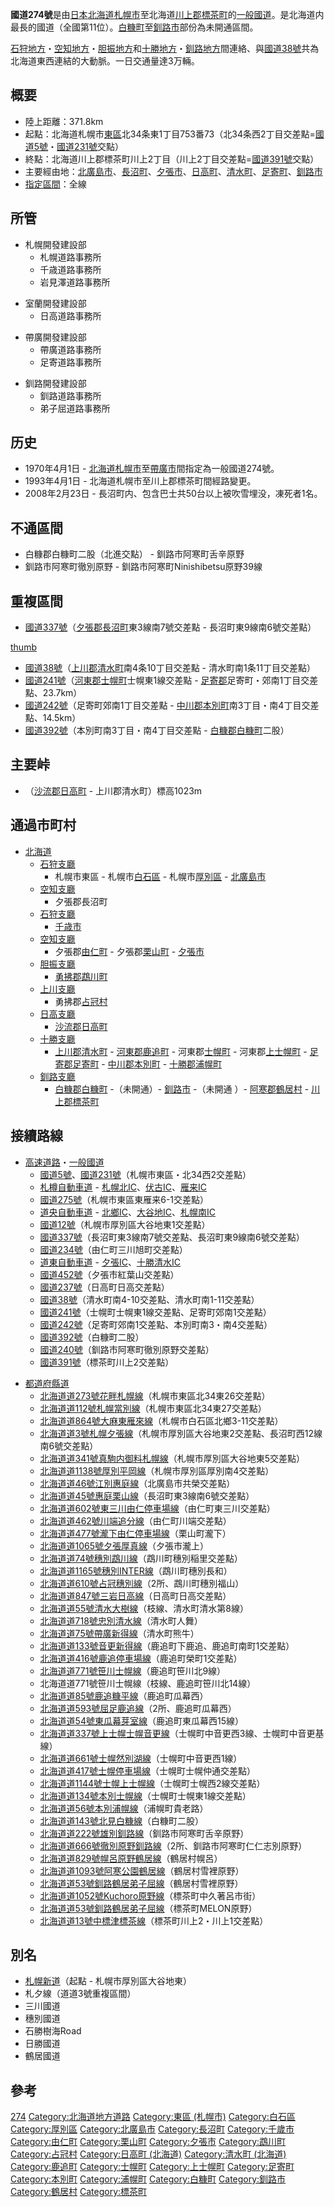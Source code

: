 {{Infobox_road
|system = 一般國道
|marker_image = Japanese_National_Route_Sign_0274.svg
|highway_name = 國道274號
|map = 
{{Maplink|zoom=6|frame=yes|plain=yes|frame-align=center|frame-width=300|frame-height=300|frame-latitude=43.30|frame-longitude=142.80
|type=line|stroke-color=#cc0000|stroke-width=2
}}
|length = 371.8 [[km|km]]<ref>{{cite web|title=一般国道の路線別、都道府県別道路現況|trans-title=Road statistics by General National Highway route and prefecture|url=http://www.mlit.go.jp/road/ir/ir-data/tokei-nen/2016/pdf/d_genkyou26.pdf|language=ja|publisher=Ministry of Land, Infrastructure, Transport and Tourism|access-date=18 February 2020|archive-date=2017-03-24|archive-url=https://web.archive.org/web/20170324085031/http://www.mlit.go.jp/road/ir/ir-data/tokei-nen/2016/pdf/d_genkyou26.pdf|dead-url=no}}</ref>
|established = 1970年
|starting_terminus = [[北海道|北海道]][[札幌市|札幌市]][[東區_(札幌市)|東區]]
|cities = [[北廣島市|北廣島市]]、[[夕張市|夕張市]]、[[清水町_(北海道)|清水町]]、[[足寄郡|足寄郡]][[足寄町|足寄町]]
|ending_terminus = [[川上郡|川上郡]][[標茶町|標茶町]]
|junction = [[FILE:Japanese_National_Route_Sign_0005.svg|24px]][[國道5號_(日本)|國道5號]]<br/>[[FILE:Japanese_National_Route_Sign_0012.svg|24px]][[國道12號|國道12號]]<br/>[[FILE:Japanese_National_Route_Sign_0038.svg|24px]][[國道38號|國道38號]]<br/>[[FILE:Japanese_National_Route_Sign_0231.svg|24px]][[國道231號|國道231號]]<br/>[[FILE:Japanese_National_Route_Sign_0234.svg|24px]][[國道234號|國道234號]]<br/>[[FILE:Japanese_National_Route_Sign_0237.svg|24px]][[國道237號|國道237號]]<br/>[[FILE:Japanese_National_Route_Sign_0240.svg|24px]][[國道240號|國道240號]]<br/>[[FILE:Japanese_National_Route_Sign_0241.svg|24px]][[國道241號|國道241號]]<br/>[[FILE:Japanese_National_Route_Sign_0242.svg|24px]][[國道242號|國道242號]]<br/>[[FILE:Japanese_National_Route_Sign_0275.svg|24px]][[國道275號|國道275號]]<br/>[[FILE:Japanese_National_Route_Sign_0337.svg|24px]][[國道337號|國道337號]]<br/>[[FILE:Japanese_National_Route_Sign_0391.svg|24px]][[國道391號|國道391號]]<br/>[[FILE:Japanese_National_Route_Sign_0392.svg|24px]][[國道392號|國道392號]]<br/>[[FILE:Japanese_National_Route_Sign_0452.svg|24px]][[國道452號|國道452號]]
}}
'''國道274號'''是由[[日本|日本]][[北海道|北海道]][[札幌市|札幌市]]至北海道[[川上郡|川上郡]][[標茶町|標茶町]]的[[一般國道|一般國道]]。是北海道内最長的國道（全國第11位）。[[白糠町|白糠町]]至[[釧路市|釧路市]]部份為未開通區間。

[[石狩支廳|石狩地方]]・[[空知支廳|空知地方]]・[[胆振支廳|胆振地方]]和[[十勝支廳|十勝地方]]・[[釧路支廳|釧路地方]]間連絡、與[[國道38號|國道38號]]共為北海道東西連結的大動脈。一日交通量達3万輛。

== 概要 ==
*陸上距離：371.8km
*起點：北海道札幌市[[東區_(札幌市)|東區]]北34条東1丁目753番73（北34条西2丁目交差點=[[國道5號_(日本)|國道5號]]・[[國道231號|國道231號]]交點）
*終點：北海道川上郡標茶町川上2丁目（川上2丁目交差點=[[國道391號|國道391號]]交點）
*主要經由地：[[北廣島市|北廣島市]]、[[長沼町|長沼町]]、[[夕張市|夕張市]]、[[日高町_(北海道)|日高町]]、[[清水町_(北海道)|清水町]]、[[足寄町|足寄町]]、[[釧路市|釧路市]]
*[[指定區間|指定區間]]：全線

== 所管 ==
*札幌開發建設部
**札幌道路事務所
**千歳道路事務所
**岩見澤道路事務所

*室蘭開發建設部
**日高道路事務所

*帶廣開發建設部
**帶廣道路事務所
**足寄道路事務所

*釧路開發建設部
**釧路道路事務所
**弟子屈道路事務所

== 历史 ==
*1970年4月1日 - [[北海道|北海道]][[札幌市|札幌市]]至[[帶廣市|帶廣市]]間指定為一般國道274號。
*1993年4月1日 - 北海道札幌市至川上郡標茶町間經路變更。
*2008年2月23日 - 長沼町内、包含巴士共50台以上被吹雪埋没，凍死者1名。

== 不通區間 ==
* 白糠郡白糠町二股（北進交點） - 釧路市阿寒町舌辛原野
* 釧路市阿寒町徹別原野 - 釧路市阿寒町Ninishibetsu原野39線<!--開通している可能性あり-->

== 重複區間 ==
*[[國道337號|國道337號]]（[[夕張郡|夕張郡]][[長沼町|長沼町]]東3線南7號交差點 - 長沼町東9線南6號交差點）
[[FILE:Route274_Shimizu.JPG|thumb]]
*[[國道38號|國道38號]]（[[上川郡_(十勝國)|上川郡]][[清水町_(北海道)|清水町]]南4条10丁目交差點 - 清水町南1条11丁目交差點）
*[[國道241號|國道241號]]（[[河東郡_(日本)|河東郡]][[士幌町|士幌町]]士幌東1線交差點 - [[足寄郡|足寄郡]]足寄町・郊南1丁目交差點、23.7km）
*[[國道242號|國道242號]]（足寄町郊南1丁目交差點 - [[中川郡_(十勝國)|中川郡]][[本別町|本別町]]南3丁目・南4丁目交差點、14.5km）
*[[國道392號|國道392號]]（本別町南3丁目・南4丁目交差點 - [[白糠郡|白糠郡]][[白糠町|白糠町]]二股）

== 主要峠 ==
*{{tsl|ja|日勝峠|日勝峠}}（[[沙流郡|沙流郡]][[日高町_(北海道)|日高町]] - 上川郡清水町）標高1023m

== 通過市町村 ==
*[[北海道|北海道]]
**[[石狩支廳|石狩支廳]]
***札幌市東區 - 札幌市[[白石區|白石區]] - 札幌市[[厚別區|厚別區]] - [[北廣島市|北廣島市]]
**[[空知支廳|空知支廳]]
***夕張郡長沼町
**[[石狩支廳|石狩支廳]]
***[[千歳市|千歳市]]
**[[空知支廳|空知支廳]]
***夕張郡[[由仁町|由仁町]] - 夕張郡[[栗山町|栗山町]] - [[夕張市|夕張市]]
**[[胆振支廳|胆振支廳]]
***[[勇拂郡|勇拂郡]][[鵡川町|鵡川町]]
**[[上川支廳|上川支廳]]
***勇拂郡[[占冠村|占冠村]]
**[[日高支廳|日高支廳]]
***[[沙流郡|沙流郡]][[日高町_(北海道)|日高町]]
**[[十勝支廳|十勝支廳]]
***[[上川郡_(十勝國)|上川郡]][[清水町_(北海道)|清水町]] - [[河東郡_(日本)|河東郡]][[鹿追町|鹿追町]] - 河東郡[[士幌町|士幌町]] - 河東郡[[上士幌町|上士幌町]] - [[足寄郡|足寄郡]][[足寄町|足寄町]] - [[中川郡_(十勝支廳)|中川郡]][[本別町|本別町]] - [[十勝郡|十勝郡]][[浦幌町|浦幌町]]
**[[釧路支廳|釧路支廳]]
***[[白糠郡|白糠郡]][[白糠町|白糠町]] -（未開通）- [[釧路市|釧路市]] -（未開通<!--開通している可能性あり-->）- [[阿寒郡|阿寒郡]][[鶴居村|鶴居村]] - [[川上郡|川上郡]][[標茶町|標茶町]]

== 接續路線 ==
*[[高速道路|高速道路]]・[[一般國道|一般國道]]
**[[國道5號_(日本)|國道5號]]、[[國道231號|國道231號]]（札幌市東區・北34西2交差點）
**[[札樽自動車道|札樽自動車道]] - [[札幌北IC|札幌北IC]]、[[伏古IC|伏古IC]]、[[雁来IC|雁来IC]]
**[[國道275號|國道275號]]（札幌市東區東雁来6-1交差點）
**[[道央自動車道|道央自動車道]] - [[北鄉IC|北鄉IC]]、[[大谷地IC|大谷地IC]]、[[札幌南IC|札幌南IC]]
**[[國道12號|國道12號]]（札幌市厚別區大谷地東1交差點）
**[[國道337號|國道337號]]（長沼町東3線南7號交差點、長沼町東9線南6號交差點）
**[[國道234號|國道234號]]（由仁町三川旭町交差點）
**[[道東自動車道|道東自動車道]] - [[夕張IC|夕張IC]]、[[十勝清水IC|十勝清水IC]]
**[[國道452號|國道452號]]（夕張市紅葉山交差點）
**[[國道237號|國道237號]]（日高町日高交差點）
**[[國道38號|國道38號]]（清水町南4-10交差點、清水町南1-11交差點）
**[[國道241號|國道241號]]（士幌町士幌東1線交差點、足寄町郊南1交差點）
**[[國道242號|國道242號]]（足寄町郊南1交差點、本別町南3・南4交差點）
**[[國道392號|國道392號]]（白糠町二股）
**[[國道240號|國道240號]]（釧路市阿寒町徹別原野交差點）
**[[國道391號|國道391號]]（標茶町川上2交差點）

*[[都道府縣道|都道府縣道]]
**[[北海道道273號花畔札幌線|北海道道273號花畔札幌線]]（札幌市東區北34東26交差點）
**[[北海道道112號札幌當別線|北海道道112號札幌當別線]]（札幌市東區北34東27交差點）
**[[北海道道864號大麻東雁來線|北海道道864號大麻東雁來線]]（札幌市白石區北鄉3-11交差點）
**[[北海道道3號札幌夕張線|北海道道3號札幌夕張線]]（札幌市厚別區大谷地東2交差點、長沼町西12線南6號交差點）
**[[北海道道341號真駒内御料札幌線|北海道道341號真駒内御料札幌線]]（札幌市厚別區大谷地東5交差點）
**[[北海道道1138號厚別平岡線|北海道道1138號厚別平岡線]]（札幌市厚別區厚別南4交差點）
**[[北海道道46號江別惠庭線|北海道道46號江別惠庭線]]（北廣島市共榮交差點）
**[[北海道道45號惠庭栗山線|北海道道45號惠庭栗山線]]（長沼町東3線南6號交差點）
**[[北海道道602號東三川由仁停車場線|北海道道602號東三川由仁停車場線]]（由仁町東三川交差點）
**[[北海道道462號川端追分線|北海道道462號川端追分線]]（由仁町川端交差點）
**[[北海道道477號瀧下由仁停車場線|北海道道477號瀧下由仁停車場線]]（栗山町瀧下）
**[[北海道道1065號夕張厚真線|北海道道1065號夕張厚真線]]（夕張市瀧上）
**[[北海道道74號穗別鵡川線|北海道道74號穗別鵡川線]]（鵡川町穗別稲里交差點）
**[[北海道道1165號穗別INTER線|北海道道1165號穗別INTER線]]（鵡川町穗別長和）
**[[北海道道610號占冠穗別線|北海道道610號占冠穗別線]]（2所、鵡川町穗別福山）
**[[北海道道847號三岩日高線|北海道道847號三岩日高線]]（日高町日高交差點）
**[[北海道道55號清水大樹線|北海道道55號清水大樹線]]（枝線、清水町清水第8線）
**[[北海道道718號忠別清水線|北海道道718號忠別清水線]]（清水町人舞）
**[[北海道道75號帶廣新得線|北海道道75號帶廣新得線]]（清水町熊牛）
**[[北海道道133號音更新得線|北海道道133號音更新得線]]（鹿追町下鹿追、鹿追町南町1交差點）
**[[北海道道416號鹿追停車場線|北海道道416號鹿追停車場線]]（鹿追町榮町1交差點）
**[[北海道道771號笹川士幌線|北海道道771號笹川士幌線]]（鹿追町笹川北9線）
**北海道道771號笹川士幌線（枝線、鹿追町笹川北14線）
**[[北海道道85號鹿追糠平線|北海道道85號鹿追糠平線]]（鹿追町瓜幕西）
**[[北海道道593號屈足鹿追線|北海道道593號屈足鹿追線]]（2所、鹿追町瓜幕西）
**[[北海道道54號東瓜幕芽室線|北海道道54號東瓜幕芽室線]]（鹿追町東瓜幕西15線）
**[[北海道道337號上士幌士幌音更線|北海道道337號上士幌士幌音更線]]（士幌町中音更西3線、士幌町中音更基線）
**[[北海道道661號士幌然別湖線|北海道道661號士幌然別湖線]]（士幌町中音更西1線）
**[[北海道道417號士幌停車場線|北海道道417號士幌停車場線]]（士幌町士幌仲通交差點）
**[[北海道道1144號士幌上士幌線|北海道道1144號士幌上士幌線]]（士幌町士幌西2線交差點）
**[[北海道道134號本別士幌線|北海道道134號本別士幌線]]（士幌町士幌東1線交差點）
**[[北海道道56號本別浦幌線|北海道道56號本別浦幌線]]（浦幌町貴老路）
**[[北海道道143號北見白糠線|北海道道143號北見白糠線]]（白糠町二股）
**[[北海道道222號雄別釧路線|北海道道222號雄別釧路線]]（釧路市阿寒町舌辛原野）
**[[北海道道666號徹別原野釧路線|北海道道666號徹別原野釧路線]]（2所、釧路市阿寒町仁仁志別原野）
**[[北海道道829號幌呂原野鶴居線|北海道道829號幌呂原野鶴居線]]（鶴居村幌呂）
**[[北海道道1093號阿寒公園鶴居線|北海道道1093號阿寒公園鶴居線]]（鶴居村雪裡原野）
**[[北海道道53號釧路鶴居弟子屈線|北海道道53號釧路鶴居弟子屈線]]（鶴居村雪裡原野）
**[[北海道道1052號Kuchoro原野線|北海道道1052號Kuchoro原野線]]（標茶町中久著呂市街）
**[[北海道道53號釧路鶴居弟子屈線|北海道道53號釧路鶴居弟子屈線]]（標茶町MELON原野）
**[[北海道道13號中標津標茶線|北海道道13號中標津標茶線]]（標茶町川上2・川上1交差點）

== 別名 ==
*[[札幌新道|札幌新道]]（起點 - 札幌市厚別區大谷地東）
*札夕線（道道3號重複區間）
*三川國道
*穗別國道
*石勝樹海Road
*日勝國道
*鶴居國道

== 參考 ==
{{reflist}}

[[Category:日本國道|274]]
[[Category:北海道地方道路|Category:北海道地方道路]]
[[Category:東區_(札幌市)|Category:東區 (札幌市)]]
[[Category:白石區|Category:白石區]]
[[Category:厚別區|Category:厚別區]]
[[Category:北廣島市|Category:北廣島市]]
[[Category:長沼町|Category:長沼町]]
[[Category:千歲市|Category:千歲市]]
[[Category:由仁町|Category:由仁町]]
[[Category:栗山町|Category:栗山町]]
[[Category:夕張市|Category:夕張市]]
[[Category:鵡川町|Category:鵡川町]]
[[Category:占冠村|Category:占冠村]]
[[Category:日高町_(北海道)|Category:日高町 (北海道)]]
[[Category:清水町_(北海道)|Category:清水町 (北海道)]]
[[Category:鹿追町|Category:鹿追町]]
[[Category:士幌町|Category:士幌町]]
[[Category:上士幌町|Category:上士幌町]]
[[Category:足寄町|Category:足寄町]]
[[Category:本別町|Category:本別町]]
[[Category:浦幌町|Category:浦幌町]]
[[Category:白糠町|Category:白糠町]]
[[Category:釧路市|Category:釧路市]]
[[Category:鶴居村|Category:鶴居村]]
[[Category:標茶町|Category:標茶町]]